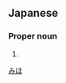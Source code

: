 ==Japanese==
{{ja-kanjitab|美|穂}}

===Proper noun===
{{ja-pos|proper|みほ}}

# {{given name|female|lang=ja}}

[[Category:Japanese female given names|みほ]]